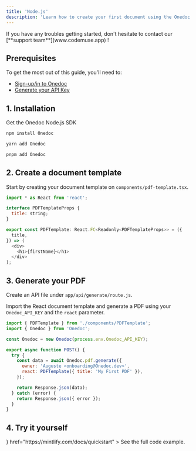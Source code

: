 ```yaml
---
title: 'Node.js'
description: 'Learn how to create your first document using the Onedoc Node.js SDK.'
---
```

<Tip>
If you have any troubles getting started, don't hesitate to contact our [**support team**](www.codemuse.app) !
</Tip>

## Prerequisites

To get the most out of this guide, you'll need to:
* [Sign-up/in to Onedoc](www.codemuse.app)
* [Generate your API Key](www.codemuse.app)

## 1. Installation

Get the Onedoc Node.js SDK

<CodeGroup>

```sh npm
npm install Onedoc
```

```sh yarn
yarn add Onedoc
```

```sh pnpm
pnpm add Onedoc
```

</CodeGroup>


## 2. Create a document template

Start by creating your document template on `components/pdf-template.tsx`.

```javascript components/pdf-template.js
import * as React from 'react';

interface PDFTemplateProps {
  title: string;
}

export const PDFTemplate: React.FC<Readonly<PDFTemplateProps>> = ({
  title,
}) => (
  <div>
    <h1>{firstName}</h1>
  </div>
);
```
## 3. Generate your PDF 
Create an API file under `app/api/generate/route.js`.

Import the React document template and generate a PDF using your `Onedoc_API_KEY` and the `react` parameter.

<CodeGroup>

```javascript app/api/generate/route.js
import { PDFTemplate } from './components/PDFTemplate';
import { Onedoc } from 'Onedoc';

const Onedoc = new Onedoc(process.env.Onedoc_API_KEY);

export async function POST() {
  try {
    const data = await Onedoc.pdf.generate({
      owner: 'Auguste <onboarding@Onedoc.dev>',
      react: PDFTemplate({ title: 'My First PDF' }),
    });

    return Response.json(data);
  } catch (error) {
    return Response.json({ error });
  }
}
```

</CodeGroup>

## 4. Try it yourself

<CardGroup cols={2}>
  <Card
    title="Node.js Example"
    icon={
            <svg viewBox="0 0 128 128">
            <path fill="#83CD29" d="M112.771 30.334L68.674 4.729c-2.781-1.584-6.402-1.584-9.205 0L14.901 30.334C12.031 31.985 10 35.088 10 38.407v51.142c0 3.319 2.084 6.423 4.954 8.083l11.775 6.688c5.628 2.772 7.617 2.772 10.178 2.772 8.333 0 13.093-5.039 13.093-13.828v-50.49c0-.713-.371-1.774-1.071-1.774h-5.623C42.594 41 41 42.061 41 42.773v50.49c0 3.896-3.524 7.773-10.11 4.48L18.723 90.73c-.424-.23-.723-.693-.723-1.181V38.407c0-.482.555-.966.982-1.213l44.424-25.561c.415-.235 1.025-.235 1.439 0l43.882 25.555c.42.253.272.722.272 1.219v51.142c0 .488.183.963-.232 1.198l-44.086 25.576c-.378.227-.847.227-1.261 0l-11.307-6.749c-.341-.198-.746-.269-1.073-.086-3.146 1.783-3.726 2.02-6.677 3.043-.726.253-1.797.692.41 1.929l14.798 8.754a9.294 9.294 0 004.647 1.246c1.642 0 3.25-.426 4.667-1.246l43.885-25.582c2.87-1.672 4.23-4.764 4.23-8.083V38.407c0-3.319-1.36-6.414-4.229-8.073zM77.91 81.445c-11.726 0-14.309-3.235-15.17-9.066-.1-.628-.633-1.379-1.272-1.379h-5.731c-.709 0-1.279.86-1.279 1.566 0 7.466 4.059 16.512 23.453 16.512 14.039 0 22.088-5.455 22.088-15.109 0-9.572-6.467-12.084-20.082-13.886-13.762-1.819-15.16-2.738-15.16-5.962 0-2.658 1.184-6.203 11.374-6.203 9.105 0 12.461 1.954 13.842 8.091.118.577.645.991 1.24.991h5.754c.354 0 .692-.143.94-.396.24-.272.367-.613.335-.979-.891-10.568-7.912-15.493-22.112-15.493-12.631 0-20.166 5.334-20.166 14.275 0 9.698 7.497 12.378 19.622 13.577 14.505 1.422 15.633 3.542 15.633 6.395 0 4.955-3.978 7.066-13.309 7.066z"></path>
            </svg>
          }
    href="https://mintlify.com/docs/quickstart"
  >
    See the full code example.
  </Card>
  
</CardGroup>